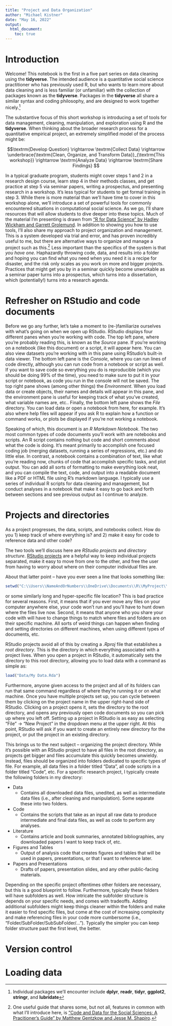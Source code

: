```yaml
---
title: "Project and Data Organization"
author: "Michael Kistner"
date: "May 16, 2022"
output: 
  html_document:
    toc: true
---
```


# Introduction

Welcome! This notebook is the first in a five part series on data cleaning using the **tidyverse**. The intended audience is a quantitative social science practitioner who has previously used R, but who wants to learn more about data cleaning and is less familiar (or unfamiliar) with the collection of packages known as the **tidyverse**. Packages in the **tidyverse** all share a similar syntax and coding philosophy, and are designed to work together nicely.[^1]

[^1]: Individual packages we'll encounter include **dplyr**, **readr**, **tidyr**, **ggplot2**, **stringr**, and **lubridate**

The substantive focus of this short workshop is introducing a set of tools for data management, cleaning, manipulation, and exploration using R and the **tidyverse**. When thinking about the broader research process for a quantitative empirical project, an extremely simplified model of the process might be:

$$\textrm{Develop Question} \rightarrow \textrm{Collect Data} \rightarrow \underbrace{\textrm{Clean, Organize, and Transform Data}}_{\textrm{This workshop}} \rightarrow \textrm{Analyze Data} \rightarrow \textrm{Share Findings} $$

In a typical graduate program, students might cover steps 1 and 2 in a research design course, learn step 4 in their methods classes, and get practice at step 5 via seminar papers, writing a prospectus, and presenting research in a workshop. It's less typical for students to get formal training in step 3. While there is more material than we'll have time to cover in this workshop alone, we'll introduce a set of powerful tools for commonly encountered situations in computational social science. As we go, I'll share resources that will allow students to dive deeper into these topics. Much of the material I'm presenting is drawn from ["R for Data Science" by Hadley Wickham and Garrett Grolemund](https://r4ds.had.co.nz/index.html). In addition to showing you how to use tools, I'll also share my approach to project organization and management. This is a system developed via trial and error, and has proven incredibly useful to me, but there are alternative ways to organize and manage a project such as this.[^2] Less important than the specifics of the system is that *you have one*. Haphazardly throwing code, data, and results into a folder and hoping you can find what you need when you need it is a recipe for disaster, and the risk only scales as you work on more and bigger projects. Practices that might get you by in a seminar quickly become unworkable as a seminar paper turns into a prospectus, which turns into a dissertation, which (potentially!) turns into a research agenda.

[^2]: One useful guide that shares some, but not all, features in common with what I'll introduce here, is ["Code and Data for the Social Sciences: A Pracitioner's Guide" by Matthew Gentzkow and Jesse M. Shapiro](https://web.stanford.edu/~gentzkow/research/CodeAndData.xhtml).

# Refresher on RStudio and code documents

Before we go any further, let's take a moment to (re-)familiarize ourselves with what's going on when we open up RStudio. RStudio displays four different panes when you're working with code. The top left pane, where you're probably reading this, is known as the *Source* pane. If you're working on a notebook (like this document) or a script, it will appear here. You can also view datasets you're working with in this pane using RStudio's built-in data viewer. The bottom left pane is the *Console*, where you can run lines of code directly, although you can run code from a notebook or script as well. If you want to save code so everything you do is reproducible (which you should be doing 99% of the time), you need to make sure to put it in your script or notebook, as code you run in the console will not be saved. The top right pane shows (among other things) the *Environment*. When you load data or create objects, their names and details will appear in this pane, and the environment pane is useful for keeping track of what you've created, what variable names are, etc.. Finally, the bottom left pane shows the *File* directory. You can load data or open a notebook from here, for example. It's also where help files will appear if you ask R to explain how a function or command works, or plots be displayed if you're not working a notebook.

Speaking of which, this document is an *R Markdown Notebook*. The two most common types of code documents you'll work with are notebooks and scripts. An R script contains nothing but code and short comments about what the code is doing. It's meant primarily to accomplish one focused coding job (merging datasets, running a series of regressions, etc.) and do little else. In contrast, a notebook contains a combination of text, like what you're reading now, chunks of code that accomplish specific tasks, and plot output. You can add all sorts of formatting to make everything look neat, and you can compile the text, code, and output into a readable document like a PDF or HTML file using R's markdown language. I typically use a series of individual R scripts for data cleaning and management, but conduct analyses in a notebook that make it easy to go back and forth between sections and see previous output as I continue to analyze.

# Projects and directories

As a project progresses, the data, scripts, and notebooks collect. How do you 1) keep track of where everything is? and 2) make it easy for code to reference data and other code?

The two tools we'll discuss here are *RStudio projects* and *directory structure*. [RStudio projects](https://support.rstudio.com/hc/en-us/articles/200526207-Using-RStudio-Projects#:~:text=Using%20Projects,%2C%20history%2C%20and%20source%20documents) are a helpful way to keep individual projects separated, make it easy to move from one to the other, and free the user from having to worry about where on their computer individual files are.

About that latter point -- have you ever seen a line that looks something like:

```r
setwd("C:\\Users\\NameAndOrNumbers\\OneDrive\\Documents\\R\\MyProject\\SpecificFolder")
```

or some similarly long and hyper-specific file location? This is bad practice for several reasons. First, it means that if you ever move any files on your computer anywhere else, your code won't run and you'll have to hunt down where the files live now. Second, it means that anyone who you share your code with will have to change things to match where files and folders are on their specific machine. All sorts of weird things can happen when finding and setting directories on different machines, when using different types of documents, etc.

RStudio projects avoid all of this by creating a *.Rproj* file that establishes a *root directory*. This is the directory in which everything associated with a project lives. When you open a project in RStudio, it automatically sets the directory to this root directory, allowing you to load data with a command as simple as:

```r
load("Data/My Data.Rda")
```

Furthermore, anyone given access to the project and all of its folders can run that same command regardless of where they're running it or on what machine. Once you have multiple projects set up, you can cycle between them by clicking on the project name in the upper right-hand side of RStudio. Clicking on a project opens it, sets the directory to the root directory, and opens any previously open code documents so you can pick up where you left off. Setting up a project in RStudio is as easy as selecting "File" -\> "New Project" in the dropdown menu at the upper right. At this point, RStudio will ask if you want to create an entirely new directory for the project, or put the project in an existing directory.

This brings us to the next subject -- organizing the project directory. While it's possible with an RStudio project to have all files in the root directory, as projects get bigger and files accumulate this quickly becomes unwieldy. Instead, files should be organized into folders dedicated to specific types of file. For example, all data files in a folder titled "Data", all code scripts in a folder titled "Code", etc. For a specific research project, I typically create the following folders in my directory:

* Data
  + Contains all downloaded data files, unedited, as well as intermediate data files (i.e., after cleaning and manipulation). Some separate these into two folders.
* Code
  + Contains the scripts that take as an input all raw data to produce intermediate and final data files, as well as code to perform any analyses.
* Literature
  + Contains article and book summaries, annotated bibliographies, any downloaded papers I want to keep track of, etc.
* Figures and Tables
  + Output of analysis code that creates figures and tables that will be used in papers, presentations, or that I want to reference later.
* Papers and Presentations
  + Drafts of papers, presentation slides, and any other public-facing materials.

Depending on the specific project oftentimes other folders are necessary, but this is a good blueprint to follow. Furthermore, typically these folders will have subfolders as well. How intricate the subfolder structure is depends on your specific needs, and comes with tradeoffs. Adding additional subfolders might keep things cleaner within the folders and make it easier to find specific files, but come at the cost of increasing complexity and make referencing files in your code more cumbersome (i.e., "Folder/SubFolder/SubSubFolder/..."). Typically the simpler you can keep folder structure past the first level, the better.

# Version control

# Loading data
